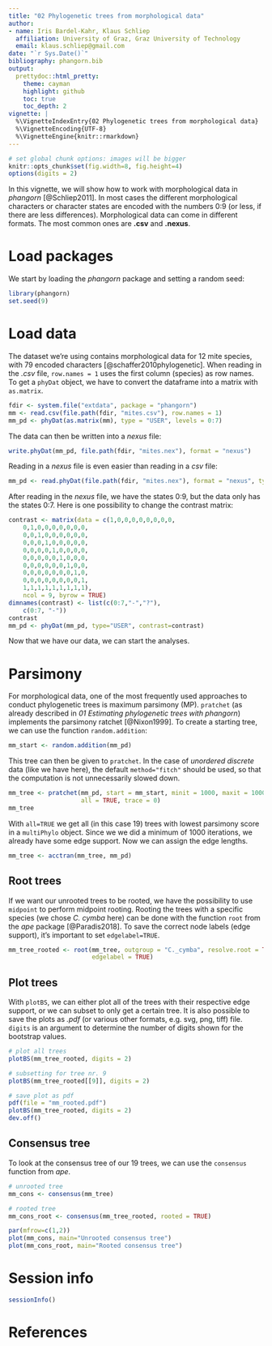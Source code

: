 ```yaml
---
title: "02 Phylogenetic trees from morphological data"
author:
- name: Iris Bardel-Kahr, Klaus Schliep
  affiliation: University of Graz, Graz University of Technology
  email: klaus.schliep@gmail.com
date: "`r Sys.Date()`"
bibliography: phangorn.bib
output:
  prettydoc::html_pretty:
    theme: cayman
    highlight: github
    toc: true
    toc_depth: 2
vignette: |
  %\VignetteIndexEntry{02 Phylogenetic trees from morphological data}
  %\VignetteEncoding{UTF-8}
  %\VignetteEngine{knitr::rmarkdown}
---
```


```r
# set global chunk options: images will be bigger
knitr::opts_chunk$set(fig.width=8, fig.height=4)
options(digits = 2)
```

In this vignette, we will show how to work with morphological data in _phangorn_ [@Schliep2011]. In most cases the different morphological characters or character states are encoded with the numbers 0:9 (or less, if there are less differences).
Morphological data can come in different formats. The most common ones are **.csv** and **.nexus**.

# Load packages

We start by loading the _phangorn_ package and setting a random seed:
```r
library(phangorn)
set.seed(9)
```

# Load data

The dataset we're using contains morphological data for 12 mite species, with 79 encoded characters [@schaffer2010phylogenetic].
When reading in the _.csv_ file, `row.names = 1` uses the first column (species) as row names. To get a `phyDat` object, we have to convert the dataframe into a matrix with `as.matrix`. 
``` r
fdir <- system.file("extdata", package = "phangorn")
mm <- read.csv(file.path(fdir, "mites.csv"), row.names = 1)
mm_pd <- phyDat(as.matrix(mm), type = "USER", levels = 0:7)
```
The data can then be written into a _nexus_ file:
```r
write.phyDat(mm_pd, file.path(fdir, "mites.nex"), format = "nexus")
```
Reading in a _nexus_ file is even easier than reading in a _csv_ file:
```r
mm_pd <- read.phyDat(file.path(fdir, "mites.nex"), format = "nexus", type = "STANDARD")
```
After reading in the _nexus_ file, we have the states 0:9, but the data only has the states 0:7. Here is one possibility to change the contrast matrix:
``` r
contrast <- matrix(data = c(1,0,0,0,0,0,0,0,0,
    0,1,0,0,0,0,0,0,0,
    0,0,1,0,0,0,0,0,0,
    0,0,0,1,0,0,0,0,0,
    0,0,0,0,1,0,0,0,0,
    0,0,0,0,0,1,0,0,0,
    0,0,0,0,0,0,1,0,0,
    0,0,0,0,0,0,0,1,0,
    0,0,0,0,0,0,0,0,1,
    1,1,1,1,1,1,1,1,1),
    ncol = 9, byrow = TRUE)
dimnames(contrast) <- list(c(0:7,"-","?"),
    c(0:7, "-"))
contrast
mm_pd <- phyDat(mm_pd, type="USER", contrast=contrast)
```
Now that we have our data, we can start the analyses.

# Parsimony

For morphological data, one of the most frequently used approaches to conduct phylogenetic trees is maximum parsimony (MP). `pratchet` (as already described in _01 Estimating phylogenetic trees with phangorn_) implements the parsimony ratchet [@Nixon1999]. To create a starting tree, we can use the function `random.addition`:
```r
mm_start <- random.addition(mm_pd)
```
This tree can then be given to `pratchet`. In the case of _unordered discrete_ data (like we have here), the default `method="fitch"` should be used, so that the computation is not unnecessarily slowed down.
```r
mm_tree <- pratchet(mm_pd, start = mm_start, minit = 1000, maxit = 10000,
                    all = TRUE, trace = 0)
mm_tree
```
With `all=TRUE` we get all (in this case 19) trees with lowest parsimony score in a `multiPhylo` object. Since we we did a minimum of 1000 iterations, we already have some edge support. Now we can assign the edge lengths.
```r
mm_tree <- acctran(mm_tree, mm_pd)
```

## Root trees

If we want our unrooted trees to be rooted, we have the possibility to use `midpoint` to perform midpoint rooting. Rooting the trees with a specific species (we chose _C. cymba_ here) can be done with the function `root` from the _ape_ package [@Paradis2018]. To save the correct node labels (edge support), it's important to set `edgelabel=TRUE`.

``` r
mm_tree_rooted <- root(mm_tree, outgroup = "C._cymba", resolve.root = TRUE,
                       edgelabel = TRUE)
```

## Plot trees

With `plotBS`, we can either plot all of the trees with their respective edge support, or we can subset to only get a certain tree. It is also possible to save the plots as _.pdf_ (or various other formats, e.g. svg, png, tiff) file. `digits` is an argument to determine the number of digits shown for the bootstrap values.
```r
# plot all trees
plotBS(mm_tree_rooted, digits = 2)

# subsetting for tree nr. 9
plotBS(mm_tree_rooted[[9]], digits = 2)

# save plot as pdf
pdf(file = "mm_rooted.pdf")
plotBS(mm_tree_rooted, digits = 2)
dev.off()
```

## Consensus tree

To look at the consensus tree of our 19 trees, we can use the `consensus` function from _ape_.
```r
# unrooted tree
mm_cons <- consensus(mm_tree)

# rooted tree
mm_cons_root <- consensus(mm_tree_rooted, rooted = TRUE)
```
```r
par(mfrow=c(1,2))
plot(mm_cons, main="Unrooted consensus tree")
plot(mm_cons_root, main="Rooted consensus tree")
```

# Session info

```r
sessionInfo()
```

# References
